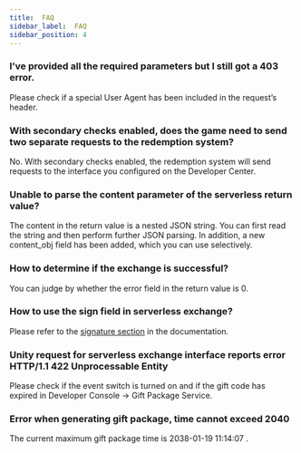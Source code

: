 ```yaml
---
title:  FAQ
sidebar_label:  FAQ
sidebar_position: 4
---
```


###  I’ve provided all the required parameters but I still got a 403 error.

Please check if a special User Agent has been included in the request’s header.

###  With secondary checks enabled, does the game need to send two separate requests to the redemption system?

No. With secondary checks enabled, the redemption system will send requests to the interface you configured on the Developer Center.


### Unable to parse the content parameter of the serverless return value?
The content in the return value is a nested JSON string. You can first read the string and then perform further JSON parsing. In addition, a new content_obj field has been added, which you can use selectively.

### How to determine if the exchange is successful?

You can judge by whether the error field in the return value is 0.

### How to use the sign field in serverless exchange?

Please refer to the [signature section](/sdk/tds-gift/guide/#signature) in the documentation.

### Unity request for serverless exchange interface reports error HTTP/1.1 422 Unprocessable Entity

Please check if the event switch is turned on and if the gift code has expired in Developer Console -> Gift Package Service.

### Error when generating gift package, time cannot exceed 2040

The current maximum gift package time is 2038-01-19 11:14:07 .
